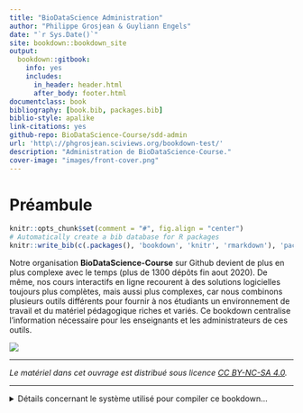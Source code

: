 ```yaml
--- 
title: "BioDataScience Administration"
author: "Philippe Grosjean & Guyliann Engels"
date: "`r Sys.Date()`"
site: bookdown::bookdown_site
output:
  bookdown::gitbook:
    info: yes
    includes:
      in_header: header.html
      after_body: footer.html
documentclass: book
bibliography: [book.bib, packages.bib]
biblio-style: apalike
link-citations: yes
github-repo: BioDataScience-Course/sdd-admin
url: 'http\://phgrosjean.sciviews.org/bookdown-test/'
description: "Administration de BioDataScience-Course."
cover-image: "images/front-cover.png"
---
```


# Préambule {-}

```r
knitr::opts_chunk$set(comment = "#", fig.align = "center")
# Automatically create a bib database for R packages
knitr::write_bib(c(.packages(), 'bookdown', 'knitr', 'rmarkdown'), 'packages.bib')
```

Notre organisation **BioDataScience-Course** sur Github devient de plus en plus complexe avec le temps (plus de 1300 dépôts fin aout 2020). De même, nos cours interactifs en ligne recourent à des solutions logicielles toujours plus complètes, mais aussi plus complexes, car nous combinons plusieurs outils différents pour fournir à nos étudiants un environnement de travail et du matériel pédagogique riches et variés. Ce bookdown centralise l'information nécessaire pour les enseignants et les administrateurs de ces outils.

![](images/front-cover.png)

----

_Le matériel dans cet ouvrage est distribué sous licence [CC BY-NC-SA 4.0](https://creativecommons.org/licenses/by-nc-sa/4.0/deed.fr)._

----

<details>
<summary>Détails concernant le système utilisé pour compiler ce bookdown...</summary>

##### Information système {-}

```r
sessioninfo::session_info()
```

</details>
